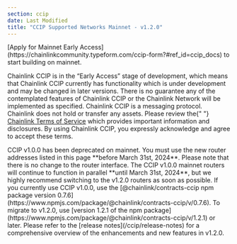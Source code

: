 ```yaml
---
section: ccip
date: Last Modified
title: "CCIP Supported Networks Mainnet - v1.2.0"
---
```



<Aside type="note" title="Mainnet Access">
  [Apply for Mainnet Early Access](https://chainlinkcommunity.typeform.com/ccip-form?#ref_id=ccip_docs) to start
  building on mainnet.
</Aside>

<Aside type="note" title="Early Access">
  <p>
    Chainlink CCIP is in the “Early Access” stage of development, which means that Chainlink CCIP currently has
    functionality which is under development and may be changed in later versions. There is no guarantee any of the
    contemplated features of Chainlink CCIP or the Chainlink Network will be implemented as specified. Chainlink CCIP is
    a messaging protocol. Chainlink does not hold or transfer any assets. Please review the{" "}
    <a href="https://chain.link/terms">Chainlink Terms of Service</a> which provides important information and
    disclosures. By using Chainlink CCIP, you expressly acknowledge and agree to accept these terms.
  </p>
</Aside>

<Aside type="caution" title="Deprecation Notice for CCIP v1.0.0 on Mainnet">
  CCIP v1.0.0 has been deprecated on mainnet. You must use the new router addresses listed in this page **before March
  31st, 2024**. Please note that there is no change to the router interface. The CCIP v1.0.0 mainnet routers will
  continue to function in parallel **until March 31st, 2024**, but we highly recommend switching to the v1.2.0 routers
  as soon as possible. If you currently use CCIP v1.0.0, use the [@chainlink/contracts-ccip npm package version
  0.7.6](https://www.npmjs.com/package/@chainlink/contracts-ccip/v/0.7.6). To migrate to v1.2.0, use [version 1.2.1 of
  the npm package](https://www.npmjs.com/package/@chainlink/contracts-ccip/v/1.2.1) or later. Please refer to the
  [release notes](/ccip/release-notes) for a comprehensive overview of the enhancements and new features in v1.2.0.
</Aside>

<Main environment={Environment.Mainnet} version={Version.V1_2_0} />
